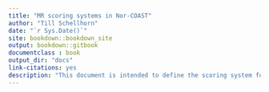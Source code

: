 ```yaml
---
title: "MR scoring systems in Nor-COAST"
author: "Till Schellhorn"
date: "`r Sys.Date()`"
site: bookdown::bookdown_site
output: bookdown::gitbook
documentclass : book
output_dir: "docs"
link-citations: yes
description: "This document is intended to define the scoring system for brain MR-changes in the Nor-COAST study"
---
```

